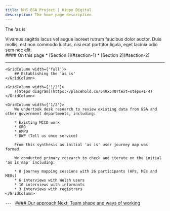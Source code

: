 ```yaml
---
title: NHS BSA Project | Hippo Digital
description: The home page description
---
```


<Heading caption='Understanding the problem' tag='h1'>The 'as is'</Heading>

<GridRow>
    <GridColumn width={'2/3'}>
        <LeadParagraph>
            Vivamus sagittis lacus vel augue laoreet rutrum faucibus dolor auctor. Duis mollis, est non commodo luctus, nisi erat porttitor ligula, eget lacinia odio sem nec elit.
        </LeadParagraph>
    </GridColumn>
    <GridColumn width={'1/3'}>
        <nav className="in-page-nav">
            #### On this page
            * [Section 1](#section-1)
            * [Section 2](#section-2)
        </nav>
    </GridColumn>
    <GridColumn width={'full'}>
        <hr className="govuk-section-break govuk-section-break--l"/>
    </GridColumn>
</GridRow>

<GridRow>

    <GridColumn width={'full'}>
        ## Establishing the 'as is'
    </GridColumn>

    <GridColumn width={'1/2'}>
        ![Steps diagram](https://placehold.co/540x540?text=steps+1-4)
    </GridColumn>

    <GridColumn width={'1/2'}>
        We undertook desk research to review existing data from BSA and other government departments, including:

        * Existing MCCD work
        * GRO
        * HMPO
        * DWP (Tell us once service)

        From this synthesis as initial 'as is' user journey map was formed.

        We conducted primary research to check and iterate on the initial 'as is map' including:

        * 8 journey mapping sessions with 26 participants (APs, MEs and MEOs)
        * 6 interviews with Welsh users
        * 10 interviews with informants
        * 3 interviews with registrars
    </GridColumn>

</GridRow>

<GridRow>
    <GridColumn width={'full'}>
        ---
    </GridColumn>
</GridRow>
<GridRow>
    <GridColumn width={'1/2'}>
        &nbsp;
    </GridColumn>
    <GridColumn width={'1/2'}>
        <a className="next-page" href="/approach/team-and-wow">
            #### Our approach
            Next: <span>Team shape and ways of working</span>
        </a>
    </GridColumn>
</GridRow>